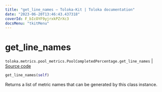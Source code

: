 ```yaml
---
title: "get_line_names — Toloka-Kit | Toloka documentation"
date: "2023-06-20T13:46:43.437318"
coverId: F_bIcOYF9yjrxkPZrXc3
docsMenu: "tkitMenu"
---
```


# get_line_names

`toloka.metrics.pool_metrics.PoolCompletedPercentage.get_line_names` | [Source code](https://github.com/Toloka/toloka-kit/blob/v1.2.0/src/metrics/pool_metrics.py#L195)

```python
get_line_names(self)
```

Returns a list of metric names that can be generated by this class instance.